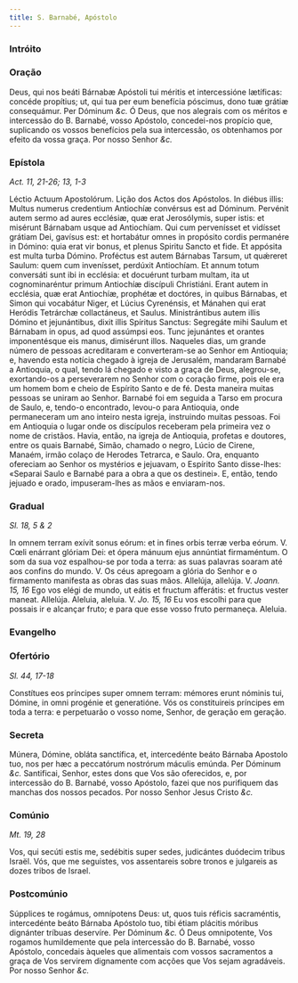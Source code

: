 ```yaml
---
title: S. Barnabé, Apóstolo
---
```



### Intróito

<LinkCard href="/missal/santos/11-30#intróito" title="S. André, Apóstolo" />

### Oração

<div class="grid grid-cols-2 gap-5">
  <span class="text-justify">
    Deus, qui nos beáti Bárnabæ Apóstoli tui méritis et intercessióne lætíficas:
    concéde propítius; ut, qui tua per eum benefícia póscimus, dono tuæ grátiæ
    consequámur. Per Dóminum <em>&c.</em>
  </span>
  <span class="text-justify">
    Ó Deus, que nos alegrais com os méritos e intercessão do B. Barnabé, vosso
    Apóstolo, concedei-nos propício que, suplicando os vossos benefícios pela
    sua intercessão, os obtenhamos por efeito da vossa graça. Por nosso Senhor
    <em>&c.</em>
  </span>
</div>

### Epístola

_Act. 11, 21-26; 13, 1-3_

<div class="grid grid-cols-2 gap-5">
  <span class="text-justify">Léctio Actuum Apostolórum.</span>
  <span class="text-justify">Lição dos Actos dos Apóstolos.</span>
  <span class="text-justify">
    In diébus illis: Multus numerus credentium Antiochíæ convérsus est ad
    Dóminum. Pervénit autem sermo ad aures ecclésiæ, quæ erat Jerosólymis, super
    istis: et misérunt Bárnabam usque ad Antiochíam. Qui cum pervenísset et
    vidísset grátiam Dei, gavísus est: et hortabátur omnes in propósito cordis
    permanére in Dómino: quia erat vir bonus, et plenus Spiritu Sancto et fide.
    Et appósita est multa turba Dómino. Proféctus est autem Bárnabas Tarsum, ut
    quǽreret Saulum: quem cum invenísset, perdúxit Antiochíam. Et annum totum
    conversáti sunt ibi in ecclésia: et docuérunt turbam multam, ita ut
    cognominaréntur primum Antiochíæ discípuli Christiáni. Erant autem in
    ecclésia, quæ erat Antiochíæ, prophétæ et doctóres, in quibus Bárnabas, et
    Simon qui vocabátur Niger, et Lúcius Cyrenénsis, et Mánahen qui erat Heródis
    Tetrárchæ collactáneus, et Saulus. Ministrántibus autem illis Dómino et
    jejunántibus, dixit illis Spíritus Sanctus: Segregáte mihi Saulum et
    Bárnabam in opus, ad quod assúmpsi eos. Tunc jejunántes et orantes
    imponentésque eis manus, dimisérunt illos.
  </span>
  <span class="text-justify">
    Naqueles dias, um grande número de pessoas acreditaram e converteram-se ao
    Senhor em Antioquia; e, havendo esta notícia chegado à igreja de Jerusalém,
    mandaram Barnabé a Antioquia, o qual, tendo lá chegado e visto a graça de
    Deus, alegrou-se, exortando-os a perseverarem no Senhor com o coração firme,
    pois ele era um homem bom e cheio de Espírito Santo e de fé. Desta maneira
    muitas pessoas se uniram ao Senhor. Barnabé foi em seguida a Tarso em
    procura de Saulo, e, tendo-o encontrado, levou-o para Antioquia, onde
    permaneceram um ano inteiro nesta igreja, instruindo muitas pessoas. Foi em
    Antioquia o lugar onde os discípulos receberam pela primeira vez o nome de
    cristãos. Havia, então, na igreja de Antioquia, profetas e doutores, entre
    os quais Barnabé, Simão, chamado o negro, Lúcio de Cirene, Manaém, irmão
    colaço de Herodes Tetrarca, e Saulo. Ora, enquanto ofereciam ao Senhor os
    mystérios e jejuavam, o Espírito Santo disse-lhes: «Separai Saulo e Barnabé
    para a obra a que os destinei». E, então, tendo jejuado e orado,
    impuseram-lhes as mãos e enviaram-nos.
  </span>
</div>

### Gradual

_Sl. 18, 5 & 2_

<div class="grid grid-cols-2 gap-5">
  <span class="text-justify">
    In omnem terram exívit sonus eórum: et in fines orbis terræ verba eórum. V.
    Cœli enárrant glóriam Dei: et ópera mánuum ejus annúntiat firmaméntum.
  </span>
  <span class="text-justify">
    O som da sua voz espalhou-se por toda a terra: as suas palavras soaram até
    aos confins do mundo. V. Os céus apregoam a glória do Senhor e o firmamento
    manifesta as obras das suas mãos.
  </span>
  <span class="text-justify">
    Allelúja, allelúja. V. <em>Joann. 15, 16</em> Ego vos elégi de mundo, ut
    eátis et fructum afferátis: et fructus vester maneat. Allelúja.
  </span>
  <span class="text-justify">
    Aleluia, aleluia. V. <em>Jo. 15, 16</em> Eu vos escolhi para que possais ir
    e alcançar fruto; e para que esse vosso fruto permaneça. Aleluia.
  </span>
</div>

### Evangelho

<LinkCard
  href="/missal/santos/06-30#evangelho"
  title="Comemoração de S. Paulo"
/>

### Ofertório

_Sl. 44, 17-18_

<div class="grid grid-cols-2 gap-5">
  <span class="text-justify">
    Constítues eos príncipes super omnem terram: mémores erunt nóminis tui,
    Dómine, in omni progénie et generatióne.
  </span>
  <span class="text-justify">
    Vós os constituireis príncipes em toda a terra: e perpetuarão o vosso nome,
    Senhor, de geração em geração.
  </span>
</div>

### Secreta

<div class="grid grid-cols-2 gap-5">
  <span class="text-justify">
    Múnera, Dómine, obláta sanctífica, et, intercedénte beáto Bárnaba Apostolo
    tuo, nos per hæc a peccatórum nostrórum máculis emúnda. Per Dóminum
    <em>&c.</em>
  </span>
  <span class="text-justify">
    Santificai, Senhor, estes dons que Vos são oferecidos, e, por intercessão do
    B. Barnabé, vosso Apóstolo, fazei que nos purifiquem das manchas dos nossos
    pecados. Por nosso Senhor Jesus Cristo <em>&c.</em>
  </span>
</div>

### Comúnio

_Mt. 19, 28_

<div class="grid grid-cols-2 gap-5">
  <span class="text-justify">
    Vos, qui secúti estis me, sedébitis super sedes, judicántes duódecim tribus
    Israël.
  </span>
  <span class="text-justify">
    Vós, que me seguistes, vos assentareis sobre tronos e julgareis as dozes
    tribos de Israel.
  </span>
</div>

### Postcomúnio

<div class="grid grid-cols-2 gap-5">
  <span class="text-justify">
    Súpplices te rogámus, omnípotens Deus: ut, quos tuis réficis sacraméntis,
    intercedénte beáto Bárnaba Apóstolo tuo, tibi étiam plácitis móribus
    dignánter tríbuas deservíre. Per Dóminum <em>&c.</em>
  </span>
  <span class="text-justify">
    Ó Deus omnipotente, Vos rogamos humildemente que pela intercessão do B.
    Barnabé, vosso Apóstolo, concedais àqueles que alimentais com vossos
    sacramentos a graça de Vos servirem dignamente com acções que Vos sejam
    agradáveis. Por nosso Senhor <em>&c.</em>
  </span>
</div>
